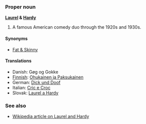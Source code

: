 ===Proper noun===
'''[[Laurel]] & [[Hardy]]'''

# A famous American comedy duo through the 1920s and 1930s.

====Synonyms====
*[[Fat & Skinny]]

====Translations====
*Danish: Gøg og Gokke
*[[Finnish]]: [[Ohukainen ja Paksukainen]]
*German: [[Dick und Doof]]
*Italian: [[Cric e Croc]]
*Slovak: [[Laurel a Hardy]]

===See also===
*[[w:en:Laurel and Hardy|Wikipedia article on Laurel and Hardy]]
